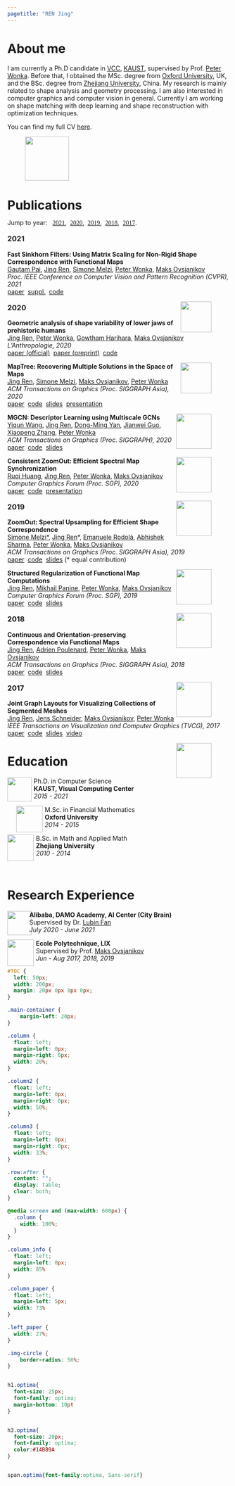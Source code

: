 ```yaml
---
pagetitle: "REN Jing"
---
```


<div class="row">
<h1 class="optima" id="home" > About me </h1>
</div>

<div class="row">
<div class="column_info" style="column-gap:5px">
<span>
I am currently a Ph.D candidate in [VCC](https://cemse.kaust.edu.sa/vcc), [KAUST](https://www.kaust.edu.sa/en), supervised by Prof. [Peter Wonka][peter]. Before that, I obtained the MSc. degree from [Oxford University](https://www.maths.ox.ac.uk/), UK, and the BSc. degree from [Zhejiang University](https://www.zju.edu.cn/english/), China.  My research is mainly related to shape analysis and geometry processing. I am also interested in computer graphics and computer vision in general. Currently I am working on shape matching with deep learning and shape reconstruction with optimization techniques. 
</span>

<span>
You can find my full CV [here](http://llorz.github.io/files/cv.pdf).
</span>
</div>
<figure>
<p><img class="img-circle" src="images/profile_from_vv.jpg" 
height="100px" width="auto" align="center"></p>
</figure>
</div>


<div class="row">
<h1 class="optima" id="pub" >Publications  <!---<a href="https://orcid.org/0000-0003-3114-3517" style="color: #b2c046;font-size:22px"><i class="ai ai-orcid ai-lg"></i></a>&nbsp;<a href="https://arxiv.org/a/ren_j_2.html" style="color: #b31b1b; font-size:22px"><i class="ai ai-arxiv ai-lg"></i></a>&nbsp;<a href="https://scholar.google.com/citations?user=qkadBVcAAAAJ&hl=en" style="color: gray; font-size:22px"><i class="ai ai-google-scholar ai-lg"></i></a>&nbsp;<a href="https://github.com/llorz" style="color:#A34DAD; font-size:22px"><i class="fab fa-github fa-lg"></i></a> 
--->
</h1>
</div>

<div class="row" style="margin-top:-5px">
  Jump to year: &nbsp;
  <a href="#2021" style="font-family:optima">2021</a>,&nbsp;
  <a href="#2020" style="font-family:optima">2020</a>,&nbsp;
  <a href="#2019" style="font-family:optima">2019</a>,&nbsp;
  <a href="#2018" style="font-family:optima">2018</a>,&nbsp;
  <a href="#2017" style="font-family:optima">2017</a>.
</div>


<div class="row" style="margin-top:-5px; margin-bottom:0px">
<h3 class="optima" id="2021">2021</h3> 
</div>


<!---
<hr width="60px" align="right" style="margin-top:-5px; border-width: 1px; margin-bottom:-3px" >


<div class="row">
<div class="column_paper" style="column-gap:20px">
<figure>
<p><img src="images/kaust_logo.jpg" 
height="70px" width="auto">
</figure>
<span>
**Shape Matching and Map Space Exploration via Functional Maps**
</span><br>
<span>
<u>Jing Ren</u>
</span><br>
<span>
*PhD Thesis, 2021*
</span><br>
<span>
[<i class="fas fa-file-pdf"></i> paper]()
</span><br>
</p>
</div>
</div>

<div class="row">
<div class="column_paper" style="column-gap:20px">
<figure>
<p><img src="images/paper_sig21_roof_v2.png" 
height="70px" width="auto">
</figure>
<span>
**Interactive Reconstruction and Generative Modeling of Roof Meshes**
</span><br>
<span>
<u>Jing Ren</u>, [Biao Zhang][biao], [Bojiang Wu][bojian], [Lubin Fan][lubin], [Jianqiang Huang][hjq], [Maks Ovsjanikov][maks], [Peter Wonka][peter]
</span><br>
<span>

</span><br>
<span>
[<i class="fas fa-file-pdf"></i> paper]()&nbsp;
[<i class="fas fa-code"></i> code]()&nbsp;
[<i class="fas fa-video"></i> video]()
</span><br>
</p>
</div>
</div>
--->

<div class="row">
<div class="column_paper" style="column-gap:20px">
<span class="optima">
**Fast Sinkhorn Filters: Using Matrix Scaling for Non-Rigid Shape Correspondence with Functional Maps**
</span><br>
<span>
[Gautam Pai][gautam], <u>Jing Ren</u>, [Simone Melzi][simone], [Peter Wonka][peter],  [Maks Ovsjanikov][maks] 
</span><br>
<span>
*Proc. IEEE Conference on Computer Vision and Pattern Recognition (CVPR), 2021*
</span><br>
<span>
[<i class="fas fa-file-pdf"></i> paper]()&nbsp;
[<i class="fas fa-file-pdf"></i> suppl.]()&nbsp;
[<i class="fas fa-code"></i> code](https://github.com/paigautam/CVPR21_fatSinkhornFilters)
</span><br>
</p>
</div>
<figure>
<p><img src="images/paper_cvpr21_sinkhorn.png" 
height="70px" width="auto" align="right">
</figure>
</div>


<div class="row" style="margin-top:-5px; margin-bottom:0px">
<h3 class="optima"  id="2020">2020</h3> 
</div>


<div class="row">
<div class="column_paper" style="column-gap:20px">
<span class="optima">
**Geometric analysis of shape variability of lower jaws of prehistoric humans**
</span><br>
<span>
<u>Jing Ren</u>, [Peter Wonka][peter], [Gowtham Harihara][gowtham], [Maks Ovsjanikov][maks]
</span><br>
<span>
*L'Anthropologie, 2020*
</span><br>
<span>
[<i class="fas fa-file-pdf"></i> paper (official)](https://www.sciencedirect.com/science/article/pii/S0003552120301035)&nbsp;
[<i class="fas fa-file-pdf"></i> paper (preprint)](https://www.dropbox.com/s/7ef6wokei08y4sr/2020_jaws.pdf?dl=0)&nbsp;
[<i class="fas fa-code"></i> code](https://github.com/llorz/PROJ2020_jaws)
</span><br>
</p>
</div>
<figure>
<p><img src="images/paper_proj20_jaws.png" 
height="70px" width="auto" align="right">
</figure>
</div>


<div class="row">
<div class="column_paper" style="column-gap:20px">
<span class="optima">
**MapTree: Recovering Multiple Solutions in the Space of Maps**
</span><br>
<span>
<u>Jing Ren</u>, [Simone Melzi][simone], [Maks Ovsjanikov][maks], [Peter Wonka][peter]
</span><br>
<span>
*ACM Transactions on Graphics (Proc. SIGGRAPH Asia), 2020*
</span><br>
<span>
[<i class="fas fa-file-pdf"></i> paper](https://arxiv.org/abs/2006.02532)&nbsp;
[<i class="fas fa-code"></i> code](https://github.com/llorz/SGA20_mapExplor)&nbsp;
[<i class="fas fa-file-powerpoint"></i> slides](https://www.dropbox.com/s/njfuc2v93vn46ny/SGA20_maptree.pdf?dl=0)&nbsp;
[<i class="fas fa-video"></i> presentation](https://www.dropbox.com/s/buswufwklzuaa7s/SGA20_maptree_presentation.mp4?dl=0)
</span><br>
</p>
</div>
<figure>
<p><img src="images/paper_sga20_maptree.png" 
height="80px" width="auto" align="right">
</figure>
</div>





<div class="row">
<div class="column_paper" style="column-gap:20px">
<span class="optima">
**MGCN: Descriptor Learning using Multiscale GCNs**
</span><br>
<span>
[Yiqun Wang][yiqun], <u>Jing Ren</u>, [Dong-Ming Yan][dongming], [Jianwei Guo][jianwei], [Xiaopeng Zhang][zxp], [Peter Wonka][peter]
</span><br>
<span>
*ACM Transactions on Graphics (Proc. SIGGRAPH), 2020*
</span><br>
<span>
[<i class="fas fa-file-pdf"></i> paper](https://arxiv.org/abs/2001.10472)&nbsp;
[<i class="fas fa-code"></i> code](https://github.com/yiqun-wang/MGCN)&nbsp;
[<i class="fas fa-file-powerpoint"></i> slides](https://drive.google.com/file/d/1s1lGZ5THV7OM9l1t5C_ZClmyAT2MkDjt/view)
</span><br>
</p>
</div>
<figure>
<p><img src="images/paper_sig20_mgcn.png" 
height="80px" width="auto" align="right">
</figure>
</div>

   
    
<div class="row">
<div class="column_paper" style="column-gap:20px">
<span class="optima">
**Consistent ZoomOut: Efficient Spectral Map Synchronization**
</span><br>
<span>
[Ruqi Huang][ruqi], <u>Jing Ren</u>, [Peter Wonka][peter], [Maks Ovsjanikov][maks]
</span><br>
<span>
*Computer Graphics Forum (Proc. SGP), 2020*
</span><br>
<span>
[<i class="fas fa-file-pdf"></i> paper](https://onlinelibrary.wiley.com/doi/abs/10.1111/cgf.14084)&nbsp;
[<i class="fas fa-code"></i> code](https://github.com/ruqihuang/SGP2020_ConsistentZoomOut)&nbsp;
[<i class="fas fa-video"></i> presentation](https://www.youtube.com/watch?v=WhduuY9o8QQ&t=24s&ab_channel=RuqiHuang)
</span><br>
</p>
</div>
<figure>
<p><img src="images/paper_sgp20_czo.png" 
height="80px" width="auto"
align="right">
</figure>
</div>


<div class="row" style="margin-top:-5px; margin-bottom:0px">
<h3 class="optima"  id="2019">2019</h3> 
</div>
    
<div class="row">
<div class="column_paper" style="column-gap:20px">
<span class="optima">
**ZoomOut: Spectral Upsampling for Efficient Shape Correspondence**
</span><br>
<span>
[Simone Melzi\*][simone], <u>Jing Ren</u>\*, [Emanuele Rodolà][ema], [Abhishek Sharma][abhishek], [Peter Wonka][peter], [Maks Ovsjanikov][maks]
</span><br>
<span>
*ACM Transactions on Graphics (Proc. SIGGRAPH Asia), 2019*
</span><br>
<span>
[<i class="fas fa-file-pdf"></i> paper](https://www.dropbox.com/s/duhr5b426xb1q72/2019sga_zoomout.pdf?dl=0)&nbsp;
[<i class="fas fa-code"></i> code](https://github.com/llorz/SGA19_zoomOut)&nbsp;
[<i class="fas fa-file-powerpoint"></i> slides](https://www.dropbox.com/s/yvi1b6npk4kqlas/SGA19_zoomOut_slides.pdf?dl=0)  (\* equal contribution)
</span><br>
</p>
</div>
<figure>
<p><img src="images/paper_sga19_zoomout.png" 
height="80px" width="auto"
align="right">
</figure>
</div>


    
<div class="row">
<div class="column_paper" style="column-gap:20px">
<span class="optima">
**Structured Regularization of Functional Map Computations**
</span><br>
<span>
<u>Jing Ren</u>, [Mikhail Panine][mikhail], [Peter Wonka][peter], [Maks Ovsjanikov][maks]
</span><br>
<span>
*Computer Graphics Forum (Proc. SGP), 2019*
</span><br>
<span>
[<i class="fas fa-file-pdf"></i> paper](https://www.dropbox.com/s/ctvor2e25eaaev6/2019SGP_Structured_Regularization_fMap.pdf?dl=0)&nbsp;
[<i class="fas fa-code"></i> code](https://github.com/llorz/SGP19_complex_resolvent_laplacian)&nbsp;
[<i class="fas fa-file-powerpoint"></i> slides](https://www.dropbox.com/s/ah8if4wywfr98su/SGP19_complex_resolvent_laplacian.pdf?dl=0)
</span><br>
</p>
</div>
<figure>
<p><img src="images/paper_sgp19_resolvent.png" 
height="80px" width="auto"
align="right">
</figure>
</div>


<div class="row" style="margin-top:-5px; margin-bottom:0px">
<h3 class="optima"  id="2018">2018</h3> 
</div>


<div class="row">
<div class="column_paper" style="column-gap:20px">
<span class="optima">
**Continuous and Orientation-preserving Correspondence via Functional Maps**
</span><br>
<span>
<u> Jing Ren</u>, [Adrien Poulenard][adrien], [Peter Wonka][peter], [Maks Ovsjanikov][maks]
</span><br>
<span>
*ACM Transactions on Graphics (Proc. SIGGRAPH Asia), 2018*
</span><br>
<span>
[<i class="fas fa-file-pdf"></i> paper](https://www.dropbox.com/s/j0r4x5yul5s76rw/2018SGA_orientation_BCICP.pdf?dl=0)&nbsp;
[<i class="fas fa-code"></i> code](https://github.com/llorz/SGA18_orientation_BCICP_code)&nbsp;
[<i class="fas fa-file-powerpoint"></i> slides](https://www.dropbox.com/s/uc7501d81vxbip5/SGA18_orientation_slides.pdf?dl=0)
</span><br>
</p>
</div>
<figure>
<p><img src="images/paper_sga18_bcicp.png" 
height="80px" width="auto"
align="right">
</figure>
</div>

    
    
<div class="row" style="margin-top:-5px; margin-bottom:0px">
<h3 class="optima"  id="2017">2017</h3> 
</div>

<div class="row">
<div class="column_paper" style="column-gap:20px">
<span class="optima">
**Joint Graph Layouts for Visualizing Collections of Segmented Meshes**
</span><br>
<span>
<u>Jing Ren</u>, [Jens Schneider][jens], [Maks Ovsjanikov][maks], [Peter Wonka][peter]
</span><br>
<span>
*IEEE Transactions on Visualization and Computer Graphics (TVCG), 2017*
</span><br>
<span>
[<i class="fas fa-file-pdf"></i> paper](https://ieeexplore.ieee.org/document/8031987/)&nbsp;
[<i class="fas fa-code"></i> code](https://github.com/llorz/TVCG17_JointMap_code)&nbsp;
[<i class="fas fa-file-powerpoint"></i> slides](https://www.dropbox.com/s/l73hp1ty1o4nofz/SGP19_TVCG17_jointLayout.pdf?dl=0)&nbsp;
[<i class="fas fa-video"></i> video](https://www.youtube.com/watch?v=Z-mr97gtMcM&ab_channel=PeterWonkaResearch)
</span><br>
</p>
</div>
<figure>
<p><img src="images/paper_tvcg17_graph.png" 
height="80px" width="auto"
align="right">
</figure>
</div>


<div class="row">
<h1 class="optima"> Education </h1>
</div>

<div class="row">
<div class="column3">
<p><img src="images/kaust_logo.jpg" style="height:55px; margin-right:5px" align="left">
<span>
Ph.D. in Computer Science
</span><br>
<span class="optima">
**KAUST, Visual Computing Center**
</span><br>
<span>
*2015 - 2021*
</span> 
</p>
</div>

<div class="column3">
<p>
<img src="images/ox_logo.png" style="height:60px; margin-right:5px; margin-left:20px" align="left" >
<span>
M.Sc. in Financial Mathematics
</span><br>
<span class="optima">
**Oxford University**
</span><br>
<span>
*2014 - 2015*
</span> 
</p>

</div>
<div class="column3">
<p>
<img src="images/zju_logo.png" style="height:60px; margin-right:5px" align="left">
<span>
B.Sc. in Math and Applied Math
</span><br>
<span class="optima">
**Zhejiang University**
</span><br>
<span>
*2010 - 2014*
</span> 
</p>
</div>
</div>
<br>


<div class="row">
<h1 class="optima"> Research Experience  </h1>
</div>

<div class="row">
<div class="column2" style="column-gap:20px">
<p><img src="images/ali_logo.jpg" style="height:55px; margin-right:-5px" align="left">
<span class="optima">
**Alibaba, DAMO Academy, AI Center (City Brain)**
</span><br>
<span>
Supervised by Dr. [Lubin Fan][lubin]
</span><br>
<span>
*July 2020 - June 2021*
</span> 
</p>
</div>


<div class="column2" style="column-gap:10px">
<p>
<img src="images/polytech_logo.png" style="height:60px; margin-right:5px" align="left">
<span class="optima">
**Ecole Polytechnique, LIX**
</span><br>
<span>
Supervised by Prof. [Maks Ovsjanikov][maks]
</span><br>
<span>
*Jun - Aug 2017, 2018, 2019*
</span> 
</p>
</div>

</div>


[peter]: http://peterwonka.net/
[maks]: http://www.lix.polytechnique.fr/~maks/
[simone]: https://sites.google.com/site/melzismn/
[yiqun]: https://sites.google.com/view/yiqun-wang/home
[ruqi]: https://novalhuang.wixsite.com/rhuang
[bojian]: https://bojianwu.github.io/
[lubin]: https://lubinfan.github.io/
[gautam]: https://sites.google.com/view/paigautam/home
[abhishek]: https://not-iitian.github.io/
[dongming]: https://sites.google.com/site/yandongming/
[jens]: https://scholar.google.de/citations?user=em4IRO4AAAAJ&hl=en
[biao]: https://scholar.google.com/citations?user=h5KukxEAAAAJ&hl=en
[adrien]: https://scholar.google.com/citations?user=zsGbyGYAAAAJ&hl=fr
[mikhail]: https://dblp.org/pid/230/7842.html
[ema]: https://sites.google.com/site/erodola/
[jianwei]: https://jianweiguo.net/
[zxp]: http://people.ucas.ac.cn/~zhangxiaopeng?language=en#%20155727
[hjq]: https://scholar.google.com.hk/citations?user=UqAybqgAAAAJ&hl=en
[gowtham]: https://www.researchgate.net/profile/Harihara-Gowtham


```css
#TOC {
  left: 50px;
  width: 200px;
  margin: 20px 0px 0px 0px;
}

.main-container {
    margin-left: 20px;
}
```

```css
.column {
  float: left;
  margin-left: 0px;
  margin-right: 0px;
  width: 20%;
}

.column2 {
  float: left;
  margin-left: 0px;
  margin-right: 0px;
  width: 50%;
}

.column3 {
  float: left;
  margin-left: 0px;
  margin-right: 0px;
  width: 33%;
}

.row:after {
  content: "";
  display: table;
  clear: both;
}

@media screen and (max-width: 600px) {
  .column {
    width: 100%;
  }
}

.column_info {
  float: left;
  margin-left: 0px;
  width: 85%
}

.column_paper {
  float: left;
  margin-left: 5px;
  width: 73%
}

.left_paper {
  width: 27%;
}

.img-circle {
    border-radius: 50%;
}


h1.optima{
  font-size: 25px;
  font-family: optima;
  margin-bottom: 10pt
}


h3.optima{
  font-size: 20px;
  font-family: optima;
  color:#14BB9A
}


span.optima{font-family:optima, Sans-serif}
```